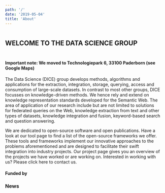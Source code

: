 ```yaml
---
path: '/'
date: '2019-05-04'
title: 'About'
---
```


<div
  className="is-flex"
  style="flex-direction: row; align-items: center; padding-bottom: 10px; min-width: 400px;"
>
  <Image filename="dice-front.png" style={{ width: 60 }} />
  <h1 class="brand-color" style="text-decoration: uppercase; font-size: 1.5em">
    WELCOME TO THE DATA SCIENCE GROUP
  </h1>
</div>

#### Important note: We moved to Technologiepark 6, 33100 Paderborn (see Google Maps)

The Data Science (DICE) group develops methods, algorithms and applications for the extraction, integration, storage, querying, access and consumption of large-scale datasets. In contrast to most other groups, DICE focusses on knowledge-driven methods. We hence rely and extend on knowledge representation standards developed for the Semantic Web. The area of application of our research include but are not limited to solutions for federated queries on the Web, knowledge extraction from text and other types of datasets, knowledge integration and fusion, keyword-based search and question answering.

We are dedicated to open-source software and open publications. Have a look at our tool page to find a list of the open-source frameworks we offer. These tools and frameworks implement our innovative approaches to the problems aforementioned and are designed to facilitate their swift integration into industry projects. Our project page gives you an overview of the projects we have worked or are working on. Interested in working with us? Please click here to contact us.

#### Funded by


<FundedBy />

### News


<News paginate={false} />
